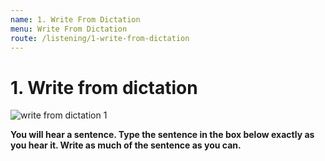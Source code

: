 ```yaml
---
name: 1. Write From Dictation
menu: Write From Dictation
route: /listening/1-write-from-dictation
---
```


# 1. Write from dictation

<Image src="/public/write-from-dictation-1.jpg" alt="write from dictation 1"/>

**You will hear a sentence. Type the sentence in the box below exactly as you hear it. Write as much of the sentence as you can.**

<WriteFromDictationList 
    start={1} total={50} 
    data={WriteFromDictationDataFrom0To100}/>
